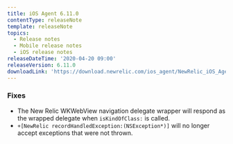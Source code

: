 ```yaml
---
title: iOS Agent 6.11.0
contentType: releaseNote
template: releaseNote
topics:
  - Release notes
  - Mobile release notes
  - iOS release notes
releaseDateTime: '2020-04-20 09:00'
releaseVersion: 6.11.0
downloadLink: 'https://download.newrelic.com/ios_agent/NewRelic_iOS_Agent_6.11.0.zip'
---
```


### Fixes

* The New Relic WKWebView navigation delegate wrapper will respond as the wrapped delegate when `isKindOfClass:` is called.
* `+[NewRelic recordHandledException:(NSException*)]` will no longer accept exceptions that were not thrown.
